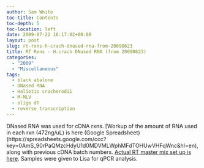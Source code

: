 ```yaml
---
author: Sam White
toc-title: Contents
toc-depth: 5
toc-location: left
date: 2009-07-22 16:17:02+00:00
layout: post
slug: rt-rxns-h-crach-dnased-rna-from-20090623
title: RT Rxns - H.crach DNased RNA (from 20090623)
categories:
  - "2009"
  - "Miscellaneous"
tags:
  - black abalone
  - DNased RNA
  - Haliotis cracherodii
  - M-MLV
  - oligo dT
  - reverse transcription
---
```


DNased RNA was used for cDNA rxns. [Workup of the amount of RNA used in each rxn (472ng/uL) is here (Google Spreadsheet)(https://spreadsheets.google.com/ccc?key=0AmS_90rPaQMzcHdyU1d0MDVMLWphMFdTOHUwVHFqWnc&hl=en), along with previous cDNA batch numbers. [Actual RT master mix set up is here](http://eagle.fish.washington.edu/Arabidopsis/Notebook%20Workup%20Files/20090721-01.jpg). Samples were given to Lisa for qPCR analysis.
